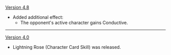 {{Change History/Header}}
[[Version 4.8]]
* Added additional effect:
** The opponent's active character gains Conductive.
----
[[Version 4.0]]
* Lightning Rose (Character Card Skill) was released.